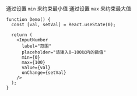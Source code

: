 通过设置 `min` 来约束最小值
通过设置 `max` 来约束最大值

```tsx
function Demo() {
  const [val, setVal] = React.useState(0);

  return (
    <InputNumber
      label="范围"
      placeholder="请输入0~100以内的数值"
      min={0}
      max={100}
      value={val}
      onChange={setVal}
    />
  );
}
```
